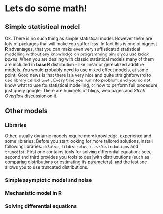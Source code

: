 # Lets do some math!

## Simple statistical model
Ok. There is no such thing as simple statistical model. However there are lots of packages that will make you suffer less. In fact this is one of biggest **R** advantages, that you can make even very suffisticated statistical modelling without any knowledge on programming since you use *black boxes*. When you are dealing with classic statistical models many of them are included in **base R** distribution - like linear or gereralized additive models. You would probably need to use mixed effect models, at some point. Good news is that there is a very nice and quite straightforward to use library called `lme4` . Every time you run into problem, and you do not know what to use for statistical modelling, or how to perform full procedure, just query google. There are hundrets of blogs, web pages and *Stack Overflow* discussion on it.

## Other models

### Libraries
Other, usually dynamic models require more knowledge, experience and some libraries. Before you start looking for more tailored solutions, install following libraries: `deSolve`, `fitdistrplus`, `rriskDistributions` and `truncdist`. First one contains tools for solving differential equations sets, second and third provides you tools to deal with distriubutions (such as comparing distributions or estimating its parameters), and the last one allows you to use truncated distributions.

### Simple asymptotic model and noise

### Mechanistic model in **R**

### Solving differential equations

